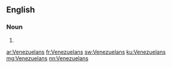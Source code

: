 ==English==

===Noun===
{{head|en|plural}}

# {{plural of|Venezuelan|lang=en|nocat=1}}

[[ar:Venezuelans]]
[[fr:Venezuelans]]
[[sw:Venezuelans]]
[[ku:Venezuelans]]
[[mg:Venezuelans]]
[[nn:Venezuelans]]